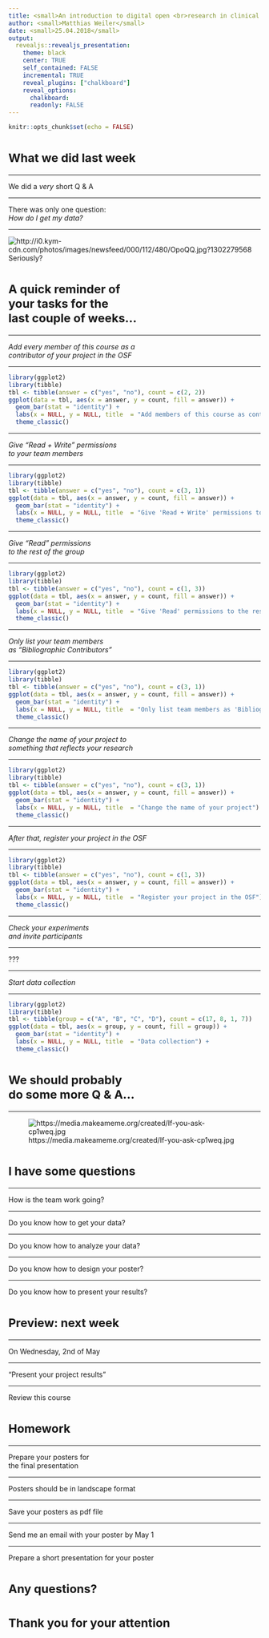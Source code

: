 ```yaml
---
title: <small>An introduction to digital open <br>research in clinical psychology</small>
author: <small>Matthias Weiler</small>
date: <small>25.04.2018</small>
output:
  revealjs::revealjs_presentation:
    theme: black
    center: TRUE
    self_contained: FALSE
    incremental: TRUE
    reveal_plugins: ["chalkboard"]
    reveal_options:
      chalkboard: 
      readonly: FALSE
---
```


```r
knitr::opts_chunk$set(echo = FALSE)
```

# <small> What we did last week</small>

----

We did a *_very_* short Q & A

----

There was only one question:  
*How do I get my data?*

---

![http://i0.kym-cdn.com/photos/images/newsfeed/000/112/480/OpoQQ.jpg?1302279568](img/seriously.jpg)  
Seriously?

# <small>A quick reminder of<br>your tasks for the <br>last couple of weeks...</small>

----

*Add every member of this course as a<br>contributor of your project in the OSF*

----

```r
library(ggplot2)
library(tibble)
tbl <- tibble(answer = c("yes", "no"), count = c(2, 2))
ggplot(data = tbl, aes(x = answer, y = count, fill = answer)) +
  geom_bar(stat = "identity") +
  labs(x = NULL, y = NULL, title  = "Add members of this course as contributors") +
  theme_classic()

```

----

*Give "Read + Write" permissions <br>to your team members*

----

```r
library(ggplot2)
library(tibble)
tbl <- tibble(answer = c("yes", "no"), count = c(3, 1))
ggplot(data = tbl, aes(x = answer, y = count, fill = answer)) +
  geom_bar(stat = "identity") +
  labs(x = NULL, y = NULL, title  = "Give 'Read + Write' permissions to your team members") +
  theme_classic()

```

----

*Give "Read" permissions <br>to the rest of the group*

----

```r
library(ggplot2)
library(tibble)
tbl <- tibble(answer = c("yes", "no"), count = c(1, 3))
ggplot(data = tbl, aes(x = answer, y = count, fill = answer)) +
  geom_bar(stat = "identity") +
  labs(x = NULL, y = NULL, title  = "Give 'Read' permissions to the rest of the group") +
  theme_classic()

```

----

*Only list your team members<br>as "Bibliographic Contributors"*

----

```r
library(ggplot2)
library(tibble)
tbl <- tibble(answer = c("yes", "no"), count = c(3, 1))
ggplot(data = tbl, aes(x = answer, y = count, fill = answer)) +
  geom_bar(stat = "identity") +
  labs(x = NULL, y = NULL, title  = "Only list team members as 'Bibliographic Contributors'") +
  theme_classic()

```

----

*Change the name of your project to<br>something that reflects your research*

----

```r
library(ggplot2)
library(tibble)
tbl <- tibble(answer = c("yes", "no"), count = c(3, 1))
ggplot(data = tbl, aes(x = answer, y = count, fill = answer)) +
  geom_bar(stat = "identity") +
  labs(x = NULL, y = NULL, title  = "Change the name of your project") +
  theme_classic()

```

----

*After that, register your project in the OSF*

----

```r
library(ggplot2)
library(tibble)
tbl <- tibble(answer = c("yes", "no"), count = c(1, 3))
ggplot(data = tbl, aes(x = answer, y = count, fill = answer)) +
  geom_bar(stat = "identity") +
  labs(x = NULL, y = NULL, title  = "Register your project in the OSF") +
  theme_classic()

```

----

*Check your experiments <br>and invite participants*

----

???

----

*Start data collection*

----

```r
library(ggplot2)
library(tibble)
tbl <- tibble(group = c("A", "B", "C", "D"), count = c(17, 8, 1, 7))
ggplot(data = tbl, aes(x = group, y = count, fill = group)) +
  geom_bar(stat = "identity") +
  labs(x = NULL, y = NULL, title  = "Data collection") +
  theme_classic()

```

# <small>We should probably<br> do some more Q & A...</small>

----

![https://media.makeameme.org/created/If-you-ask-cp1weq.jpg](img/questions_be_great.jpg) 

# <small>I have some questions</small>

----

How is the team work going?

----

Do you know how to get your data?

----

Do you know how to analyze your data?

----

Do you know how to design your poster?

----

Do you know how to present your results?

# <small>Preview: next week</small>

----

On Wednesday, 2nd of May

----

"Present your project results"

----

Review this course

# <small>Homework</small>

----

Prepare your posters for <br>
the final presentation

----

Posters should be in landscape format

----

Save your posters as pdf file

----

Send me an email with your poster by May 1

----

Prepare a short presentation for your poster

# <small>Any questions?</small>

# <small>Thank you for your attention</small>
